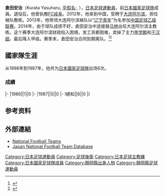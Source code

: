 {{Infobox football biography
|name=倉田安治
|image=
|fullname=倉田安治
|birth_date={{Birth date and age|1963|2|1}}
|cityofbirth=[[靜岡縣|靜岡縣]][[靜岡市|靜岡市]]
|countryofbirth=[[日本|日本]]
|height={{height|meters=1.78}}
|position=[[后卫|后卫]]
|currentclub=
|years1=1986 - 1991
|clubs1=[[本田足球會|本田]]
|caps1= 
|goals1= 
|years2=1991 - 1992
|clubs2=[[東京綠茵|読売]]
|caps2= 2
|goals2= 0
| manageryears1 = 2010
| managerclubs1 = [[FC岐阜|FC岐阜]]
| manageryears2 = 2012
| managerclubs2 = [[大连阿尔滨|大连阿尔滨]]梯队
| manageryears3 = 2013
| managerclubs3 = [[辽宁青年队|辽宁青年]]
| manageryears4 = 2014
| managerclubs4 = [[大连阿尔滨|大连阿尔滨]]梯队
| manageryears5 = 2014
| managerclubs5 = [[大连阿尔滨|大连阿尔滨]]
| manageryears6 = 2015
| managerclubs6 = [[栃木足球俱乐部|栃木FC]]
|nationalyears1=1986 - 1987
|nationalteam1=[[日本國家足球隊|日本]]
|nationalcaps1=6
|nationalgoals1=0
}}
'''倉田安治'''（Kurata Yasuharu, [[平假名|平假名]]:{{lang|ja|くらた やすはる}}, {{Bd|1963年|2月1日|||Kurata Yasuharu}}），[[日本|日本]][[足球|足球]][[運動員|運動員]]，前[[日本國家足球隊|日本國家足球隊]]成員。退役后，他曾执教[[FC岐阜|FC岐阜]]。2012年，他来到中国，受聘于[[大连阿尔滨|大连阿尔滨]]，担任梯队教练。2013年，他带领大连阿尔滨梯队以“[[辽宁青年队|辽宁青年]]”为名参加[[2013年中国足球乙级联赛|中国足球乙级联赛]]。2014年，由于球队成绩不好，倉田安治中途接替[[马林_(足球运动员)|马林]]出任大连阿尔滨主教练。这个赛季大连阿尔滨财政陷入困境，发工资都困难，卖掉了主力[[李学鹏|李学鹏]]和[[于汉超|于汉超]]，最后降入甲级。赛季末，倉田安治合同到期离队。<ref>{{cite news|title=阿尔滨选帅瞄上唐尧东? 于大宝赵宏略张佳祺要走|url=http://sports.163.com/14/1219/07/ADQH888300051C8L.html|accessdate=2015-05-14|agency=沈阳晚报|date=2014-12-19|archive-url=https://web.archive.org/web/20141219042314/http://sports.163.com/14/1219/07/ADQH888300051C8L.html|archive-date=2014-12-19|dead-url=yes}}</ref><ref>{{cite news|title=仓田安治：我表示抱歉 跌入中甲因自身能力欠缺|url=http://sports.163.com/14/1103/14/AA4RI72T00051C8L.html|accessdate=2015-05-14|agency=中国新闻网|date=2014-11-03|archive-date=2019-03-13|archive-url=https://web.archive.org/web/20190313142633/http://sports.163.com/14/1103/14/AA4RI72T00051C8L.html|dead-url=yes}}</ref>

==國家隊生涯==
从1986年到1987年，他共为[[日本國家足球隊|日本國家足球隊]]出场6次。

===成績===
{{Football player national team statistics|JPN}}
|-
|1986||1||0
|-
|1987||5||0
|-
!總和||6||0
|}

== 参考资料 ==
{{Reflist}}

== 外部連結 ==
*[http://www.national-football-teams.com/v2/player.php?id=36426 National Football Teams]{{Wayback|url=http://www.national-football-teams.com/v2/player.php?id=36426 |date=20121012185405 }}
*[https://web.archive.org/web/20130922163128/http://www.japannationalfootballteam.com/en/players/kurata_yasuharu.html Japan National Football Team Database]


{{2013年中乙分类名单辽宁青年}}
{{2014年中超分类名单大连}}

[[Category:日本足球運動員|Category:日本足球運動員]]
[[Category:足球後衛|Category:足球後衛]]
[[Category:日本足球主教練|Category:日本足球主教練]]
[[Category:日本國家足球隊成員|Category:日本國家足球隊成員]]
[[Category:靜岡縣出身人物|Category:靜岡縣出身人物]]
[[Category:靜岡縣足球運動員|Category:靜岡縣足球運動員]]